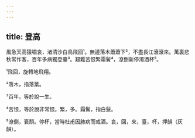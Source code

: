 ```yaml
---
---
---
```

title: 登高
---



風急天高猿嘯哀，渚清沙白鳥飛回¹。無邊落木蕭蕭下²，不盡長江滾滾來。萬裏悲秋常作客，百年多病獨登臺³。艱難苦恨繁霜鬢⁴，潦倒新停濁酒杯⁵。

¹飛回，旋轉地飛翔。

²落木，指落葉。

³百年，等於說一生。

⁴苦恨，等於說非常恨。繁，多。霜鬢，指白髮。

⁵潦倒，衰頹。停杯，當時杜甫因肺病而戒酒。哀，回，來，臺，杯，押韻（灰韻）。